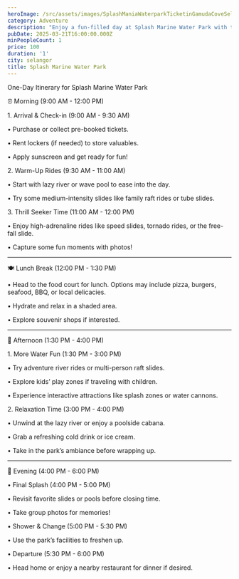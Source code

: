 ```yaml
---
heroImage: /src/assets/images/SplashManiaWaterparkTicketinGamudaCoveSelangor.webp
category: Adventure
description: "Enjoy a fun-filled day at Splash Marine Water Park with thrilling slides, relaxing pools, and exciting water attractions for all ages! \U0001F30A\U0001F3A2☀️"
pubDate: 2025-03-21T16:00:00.000Z
minPeopleCount: 1
price: 100
duration: '1'
city: selangor
title: Splash Marine Water Park
---
```


One-Day Itinerary for Splash Marine Water Park




⏰ Morning (9:00 AM - 12:00 PM)

1\. Arrival & Check-in (9:00 AM - 9:30 AM)

• Purchase or collect pre-booked tickets.

• Rent lockers (if needed) to store valuables.

• Apply sunscreen and get ready for fun!

2\. Warm-Up Rides (9:30 AM - 11:00 AM)

• Start with lazy river or wave pool to ease into the day.

• Try some medium-intensity slides like family raft rides or tube slides.

3\. Thrill Seeker Time (11:00 AM - 12:00 PM)

• Enjoy high-adrenaline rides like speed slides, tornado rides, or the free-fall slide.

• Capture some fun moments with photos!

***

🍽 Lunch Break (12:00 PM - 1:30 PM)

• Head to the food court for lunch. Options may include pizza, burgers, seafood, BBQ, or local delicacies.

• Hydrate and relax in a shaded area.

• Explore souvenir shops if interested.

***

🌊 Afternoon (1:30 PM - 4:00 PM)

1\. More Water Fun (1:30 PM - 3:00 PM)

• Try adventure river rides or multi-person raft slides.

• Explore kids’ play zones if traveling with children.

• Experience interactive attractions like splash zones or water cannons.

2\. Relaxation Time (3:00 PM - 4:00 PM)

• Unwind at the lazy river or enjoy a poolside cabana.

• Grab a refreshing cold drink or ice cream.

• Take in the park’s ambiance before wrapping up.

***

🌅 Evening (4:00 PM - 6:00 PM)

• Final Splash (4:00 PM - 5:00 PM)

• Revisit favorite slides or pools before closing time.

• Take group photos for memories!

• Shower & Change (5:00 PM - 5:30 PM)

• Use the park’s facilities to freshen up.

• Departure (5:30 PM - 6:00 PM)

• Head home or enjoy a nearby restaurant for dinner if desired.
